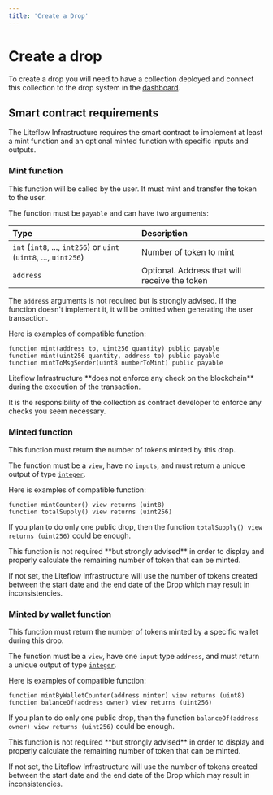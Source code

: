 ```yaml
---
title: 'Create a Drop'
---
```



# Create a drop

To create a drop you will need to have a collection deployed and connect this collection to the drop system in the [dashboard](https://dashboard.liteflow.com/drops/new).

## Smart contract requirements

The Liteflow Infrastructure requires the smart contract to implement at least a mint function and an optional minted function with specific inputs and outputs.

### Mint function

This function will be called by the user. It must mint and transfer the token to the user.

The function must be `payable` and can have two arguments:

| Type                                                              | Description                                   |
| :---------------------------------------------------------------- | :-------------------------------------------- |
| `int` (`int8`, ..., `int256`) or `uint` (`uint8`, ..., `uint256`) | Number of token to mint                       |
| `address`                                                         | Optional. Address that will receive the token |

The `address` arguments is not required but is strongly advised. If the function doesn't implement it, it will be omitted when generating the user transaction.

Here is examples of compatible function:

```solidity
function mint(address to, uint256 quantity) public payable
function mint(uint256 quantity, address to) public payable
function mintToMsgSender(uint8 numberToMint) public payable
```

<Callout type="warning" emoji="⚠️">
Liteflow Infrastructure **does not enforce any check on the blockchain** during the execution of the transaction.

It is the responsibility of the collection as contract developer to enforce any checks you seem
necessary.

</Callout>

### Minted function

This function must return the number of tokens minted by this drop.

The function must be a `view`, have no `inputs`, and must return a unique output of type [`integer`](#integer-type).

Here is examples of compatible function:

```solidity
function mintCounter() view returns (uint8)
function totalSupply() view returns (uint256)
```

If you plan to do only one public drop, then the function `totalSupply() view returns (uint256)` could be enough.

<Callout type="warning" emoji="⚠️">
This function is not required **but strongly advised** in order to display and properly calculate the remaining number of token that can be minted.

If not set, the Liteflow Infrastructure will use the number of tokens created between the start date and the end date of the Drop which may result in inconsistencies.

</Callout>

### Minted by wallet function

This function must return the number of tokens minted by a specific wallet during this drop.

The function must be a `view`, have one `input` type `address`, and must return a unique output of type [`integer`](#integer-type).

Here is examples of compatible function:

```solidity
function mintByWalletCounter(address minter) view returns (uint8)
function balanceOf(address owner) view returns (uint256)
```

If you plan to do only one public drop, then the function `balanceOf(address owner) view returns (uint256)` could be enough.

<Callout type="warning" emoji="⚠️">
This function is not required **but strongly advised** in order to display and properly calculate the remaining number of token that can be minted.

If not set, the Liteflow Infrastructure will use the number of tokens created between the start date and the end date of the Drop which may result in inconsistencies.

</Callout>
